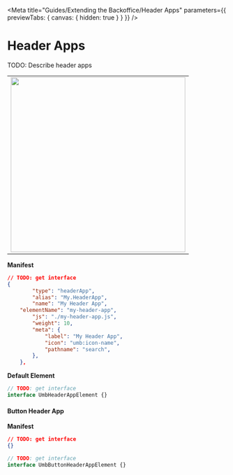 
<Meta title="Guides/Extending the Backoffice/Header Apps" parameters={{ previewTabs: { canvas: { hidden: true } } }} />

# Header Apps

TODO: Describe header apps

<table>
	<tbody>
		<tr>
			<td>
				<img src="docs/header-apps.svg" width="400" />
			</td>
		</tr>
	</tbody>
</table>

**Manifest**

```json
// TODO: get interface
{
		"type": "headerApp",
		"alias": "My.HeaderApp",
		"name": "My Header App",
    "elementName": "my-header-app",
		"js": "./my-header-app.js",
		"weight": 10,
		"meta": {
			"label": "My Header App",
			"icon": "umb:icon-name",
			"pathname": "search",
		},
	},

```

**Default Element**

```ts
// TODO: get interface
interface UmbHeaderAppElement {}
```

#### Button Header App

**Manifest**

```json
// TODO: get interface
{}
```

```ts
// TODO: get interface
interface UmbButtonHeaderAppElement {}
```
